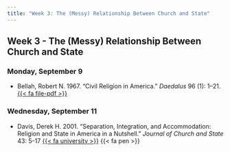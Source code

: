 ```yaml
---
title: "Week 3: The (Messy) Relationship Between Church and State"
---
```


::: {.content-visible when-format="pdf"}

## Week 3 - The (Messy) Relationship Between Church and State

:::

[//]: <> (Need to write intro)

### Monday, September 9

- Bellah, Robert N. 1967. "Civil Religion in America." *Daedalus* 96 (1): 1–21. [{{< fa file-pdf >}}](https://doi.org/10.1162/001152605774431464)



### Wednesday, September 11

- Davis, Derek H. 2001. "Separation, Integration, and Accommodation: Religion and State in America in a Nutshell." *Journal of Church and State* 43: 5-17 [{{< fa university >}}](https://go.openathens.net/redirector/agnesscott.edu?url=https%3A%2F%2Fwww.jstor.org%2Fstable%2F23920010) {{< fa pen >}}
 



